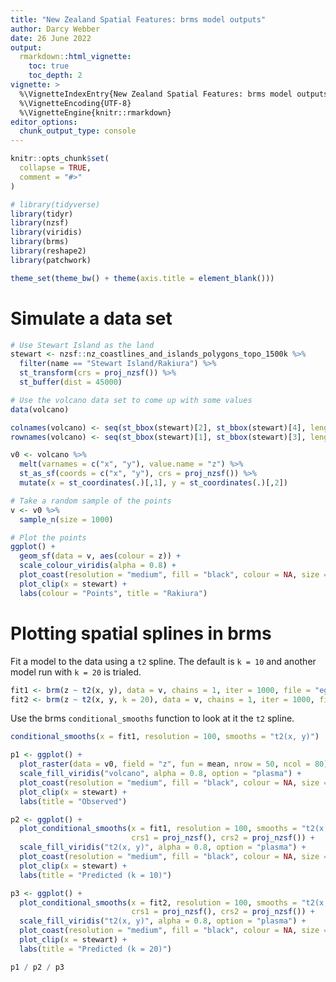 ```yaml
---
title: "New Zealand Spatial Features: brms model outputs"
author: Darcy Webber
date: 26 June 2022
output: 
  rmarkdown::html_vignette:
    toc: true
    toc_depth: 2
vignette: >
  %\VignetteIndexEntry{New Zealand Spatial Features: brms model outputs}
  %\VignetteEncoding{UTF-8}
  %\VignetteEngine{knitr::rmarkdown}
editor_options: 
  chunk_output_type: console
---
```


```r
knitr::opts_chunk$set(
  collapse = TRUE,
  comment = "#>"
)
```

```r
# library(tidyverse)
library(tidyr)
library(nzsf)
library(viridis)
library(brms)
library(reshape2)
library(patchwork)

theme_set(theme_bw() + theme(axis.title = element_blank()))
```

# Simulate a data set

```r
# Use Stewart Island as the land
stewart <- nzsf::nz_coastlines_and_islands_polygons_topo_1500k %>%
  filter(name == "Stewart Island/Rakiura") %>%
  st_transform(crs = proj_nzsf()) %>%
  st_buffer(dist = 45000)

# Use the volcano data set to come up with some values
data(volcano)

colnames(volcano) <- seq(st_bbox(stewart)[2], st_bbox(stewart)[4], length.out = ncol(volcano))
rownames(volcano) <- seq(st_bbox(stewart)[1], st_bbox(stewart)[3], length.out = nrow(volcano))

v0 <- volcano %>% 
  melt(varnames = c("x", "y"), value.name = "z") %>%
  st_as_sf(coords = c("x", "y"), crs = proj_nzsf()) %>%
  mutate(x = st_coordinates(.)[,1], y = st_coordinates(.)[,2])

# Take a random sample of the points
v <- v0 %>%
  sample_n(size = 1000)
```

```r
# Plot the points
ggplot() +
  geom_sf(data = v, aes(colour = z)) +
  scale_colour_viridis(alpha = 0.8) +
  plot_coast(resolution = "medium", fill = "black", colour = NA, size = 0.3) +
  plot_clip(x = stewart) +
  labs(colour = "Points", title = "Rakiura")
```

# Plotting spatial splines in brms

Fit a model to the data using a `t2` spline. The default is `k = 10` and another model run with `k = 20` is trialed.

```r
fit1 <- brm(z ~ t2(x, y), data = v, chains = 1, iter = 1000, file = "eg1_model_outputs")
fit2 <- brm(z ~ t2(x, y, k = 20), data = v, chains = 1, iter = 1000, file = "eg2_model_outputs")
```

Use the brms `conditional_smooths` function to look at it the `t2` spline.

```r
conditional_smooths(x = fit1, resolution = 100, smooths = "t2(x, y)")
```

```r
p1 <- ggplot() +
  plot_raster(data = v0, field = "z", fun = mean, nrow = 50, ncol = 80) +
  scale_fill_viridis("volcano", alpha = 0.8, option = "plasma") +
  plot_coast(resolution = "medium", fill = "black", colour = NA, size = 0.3) +
  plot_clip(x = stewart) +
  labs(title = "Observed")

p2 <- ggplot() +
  plot_conditional_smooths(x = fit1, resolution = 100, smooths = "t2(x, y)", 
                           crs1 = proj_nzsf(), crs2 = proj_nzsf()) +
  scale_fill_viridis("t2(x, y)", alpha = 0.8, option = "plasma") +
  plot_coast(resolution = "medium", fill = "black", colour = NA, size = 0.3) +
  plot_clip(x = stewart) +
  labs(title = "Predicted (k = 10)")

p3 <- ggplot() +
  plot_conditional_smooths(x = fit2, resolution = 100, smooths = "t2(x, y, k = 20)", 
                           crs1 = proj_nzsf(), crs2 = proj_nzsf()) +
  scale_fill_viridis("t2(x, y)", alpha = 0.8, option = "plasma") +
  plot_coast(resolution = "medium", fill = "black", colour = NA, size = 0.3) +
  plot_clip(x = stewart) +
  labs(title = "Predicted (k = 20)")

p1 / p2 / p3
```
